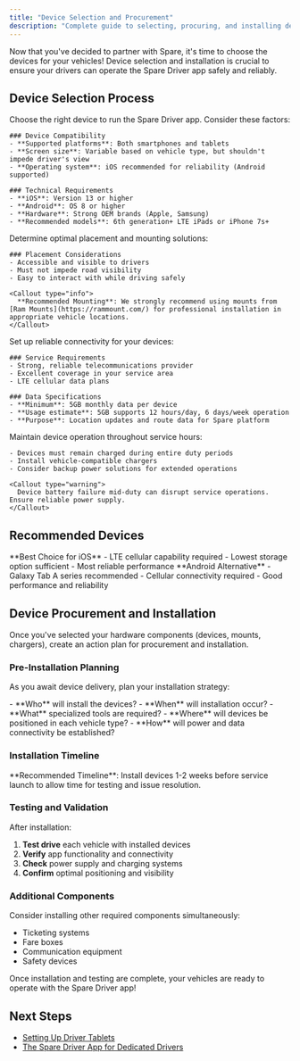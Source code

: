 ```yaml
---
title: "Device Selection and Procurement"
description: "Complete guide to selecting, procuring, and installing devices for the Spare Driver app"
---
```


Now that you've decided to partner with Spare, it's time to choose the devices for your vehicles! Device selection and installation is crucial to ensure your drivers can operate the Spare Driver app safely and reliably.

## Device Selection Process

<Steps>
  <Step title="Select the Device Type">
    Choose the right device to run the Spare Driver app. Consider these factors:

    ### Device Compatibility
    - **Supported platforms**: Both smartphones and tablets
    - **Screen size**: Variable based on vehicle type, but shouldn't impede driver's view
    - **Operating system**: iOS recommended for reliability (Android supported)

    ### Technical Requirements
    - **iOS**: Version 13 or higher
    - **Android**: OS 8 or higher
    - **Hardware**: Strong OEM brands (Apple, Samsung)
    - **Recommended models**: 6th generation+ LTE iPads or iPhone 7s+
  </Step>

  <Step title="Plan Device Installation">
    Determine optimal placement and mounting solutions:

    ### Placement Considerations
    - Accessible and visible to drivers
    - Must not impede road visibility
    - Easy to interact with while driving safely

    <Callout type="info">
      **Recommended Mounting**: We strongly recommend using mounts from [Ram Mounts](https://rammount.com/) for professional installation in appropriate vehicle locations.
    </Callout>
  </Step>

  <Step title="Purchase Cellular Plan">
    Set up reliable connectivity for your devices:

    ### Service Requirements
    - Strong, reliable telecommunications provider
    - Excellent coverage in your service area
    - LTE cellular data plans

    ### Data Specifications
    - **Minimum**: 5GB monthly data per device
    - **Usage estimate**: 5GB supports 12 hours/day, 6 days/week operation
    - **Purpose**: Location updates and route data for Spare platform
  </Step>

  <Step title="Ensure Power Supply">
    Maintain device operation throughout service hours:

    - Devices must remain charged during entire duty periods
    - Install vehicle-compatible chargers
    - Consider backup power solutions for extended operations

    <Callout type="warning">
      Device battery failure mid-duty can disrupt service operations. Ensure reliable power supply.
    </Callout>
  </Step>
</Steps>

## Recommended Devices

<CardGroup cols={2}>
  <Card title="Apple iPads" icon="apple" href="https://www.apple.com/ipad-select/">
    **Best Choice for iOS**
    - LTE cellular capability required
    - Lowest storage option sufficient
    - Most reliable performance
  </Card>
  
  <Card title="Samsung Tablets" icon="android" href="https://www.samsung.com/us/mobile/tablets/galaxy-tab-a/?flagship_series_name=Galaxy+Tab+A&connectivity=Verizon">
    **Android Alternative**
    - Galaxy Tab A series recommended
    - Cellular connectivity required
    - Good performance and reliability
  </Card>
</CardGroup>

## Device Procurement and Installation

Once you've selected your hardware components (devices, mounts, chargers), create an action plan for procurement and installation.

### Pre-Installation Planning

As you await device delivery, plan your installation strategy:

<Accordion title="Installation Planning Checklist">
  - **Who** will install the devices?
  - **When** will installation occur?
  - **What** specialized tools are required?
  - **Where** will devices be positioned in each vehicle type?
  - **How** will power and data connectivity be established?
</Accordion>

### Installation Timeline

<Callout type="info">
  **Recommended Timeline**: Install devices 1-2 weeks before service launch to allow time for testing and issue resolution.
</Callout>

### Testing and Validation

After installation:

1. **Test drive** each vehicle with installed devices
2. **Verify** app functionality and connectivity
3. **Check** power supply and charging systems
4. **Confirm** optimal positioning and visibility

### Additional Components

Consider installing other required components simultaneously:
- Ticketing systems
- Fare boxes
- Communication equipment
- Safety devices

<Callout type="success">
  Once installation and testing are complete, your vehicles are ready to operate with the Spare Driver app!
</Callout>

## Next Steps

- [Setting Up Driver Tablets](/help-center/general-support/setting-up-driver-tablets)
- [The Spare Driver App for Dedicated Drivers](/help-center/spare-driver/the-spare-driver-app-for-dedicated-drivers)